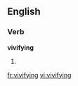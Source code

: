 ==English==

===Verb===
'''vivifying'''

# {{present participle of|[[vivify]]}}

[[fr:vivifying]]
[[vi:vivifying]]